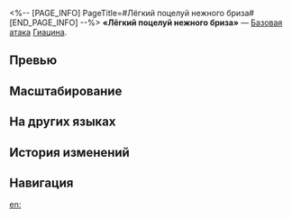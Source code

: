 <%-- [PAGE_INFO]
PageTitle=#Лёгкий поцелуй нежного бриза#
[END_PAGE_INFO] --%>
{{Навык Инфобокс
|Название         = Лёгкий поцелуй нежного бриза
|Изображение      = Навык Лёгкий поцелуй нежного бриза.png
|Персонаж         = Гиацина
|Тип              = Базовая атака
|Тэг              = Одиночная атака
|УронСтойк        = 10
|ЭнергияГен       = 20
|Энергия          = 
|Длительность     = 
|Описание         = Наносит выбранному противнику ветряной урон, равный {{Цвет|Выделенный|25%—55%}} от макс. НР Гиацины.
|Свойство1        = 
|Масштабирование1 = 
}}
'''«Лёгкий поцелуй нежного бриза»''' — [[Базовая атака]] [[Гиацина]].

==Превью==
{{Превью
|Файл = Лёгкий поцелуй нежного бриза Превью
}}

==Масштабирование==
{{Масштабирование навыка
|25%;30%;35%;40%;45%;50%;55%;60%;65%;70%
}}

==На других языках==
{{На других языках
|en   = When Breeze Kisses Cirrus
|zhs  = 当微风轻吻云沫
|zht  = 當微風輕吻雲沫
|ja   = {{Rubi|雲|くも}}を{{Rubi|撫|な}}でるそよ{{Rubi|風|かぜ}}
|ko   = 산들바람이 구름을 스치는 순간
|es   = Cuando la brisa acaricia las nubes
|fr   = Quand la brise caresse les nuages
|ru   = Лёгкий поцелуй нежного бриза
|th   = When Breeze Kisses Cirrus
|vi   = Khi Gió Nhẹ Hôn Mây Trời
|de   = Wenn die Brise die Wolken küsst
|id   = When Breeze Kisses Cirrus
|pt   = Quando a Brisa Acaricia as Nuvens
}}

==История изменений==
{{История изменений|3.5}}

==Навигация==
{{Навык Навбокс|Гиацина}}

[[en:]]